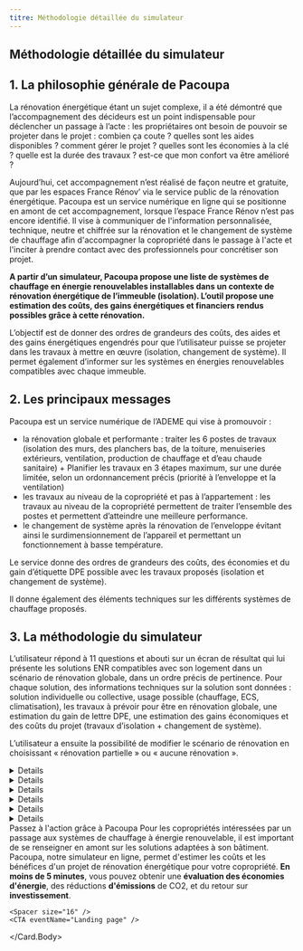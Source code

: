 ```yaml
---
titre: Méthodologie détaillée du simulateur
---
```


## Méthodologie détaillée du simulateur

<Spacer size="16" />

## 1. La philosophie générale de Pacoupa 

La rénovation énergétique étant un sujet complexe, il a été démontré que l’accompagnement des décideurs est un point indispensable pour déclencher un passage à l’acte : les propriétaires ont besoin de pouvoir se projeter dans le projet : combien ça coute ? quelles sont les aides disponibles ? comment gérer le projet ? quelles sont les économies à la clé ? quelle est la durée des travaux ? est-ce que mon confort va être amélioré ? 

Aujourd’hui, cet accompagnement n’est réalisé de façon neutre et gratuite, que par les espaces France Rénov’ via le service public de la rénovation énergétique. 
Pacoupa est un service numérique en ligne qui se positionne en amont de cet accompagnement, lorsque l’espace France Rénov n’est pas encore identifié. Il vise à communiquer de l'information personnalisée, technique, neutre et chiffrée sur la rénovation et le changement de système de chauffage afin d'accompagner la copropriété dans le passage à l'acte et l'inciter à prendre contact avec des professionnels pour concrétiser son projet. 

**A partir d’un simulateur, Pacoupa propose une liste de systèmes de chauffage en énergie renouvelables installables dans un contexte de rénovation énergétique de l’immeuble (isolation). L’outil propose une estimation des coûts, des gains énergétiques et financiers rendus possibles grâce à cette rénovation.**

L’objectif est de donner des ordres de grandeurs des coûts, des aides et des gains énergétiques engendrés pour que l’utilisateur puisse se projeter dans les travaux à mettre en œuvre (isolation, changement de système). Il permet également d’informer sur les systèmes en énergies renouvelables compatibles avec chaque immeuble.

<Spacer size="32" />

## 2. Les principaux messages

Pacoupa est un service numérique de l’ADEME qui vise à promouvoir :

<Spacer size="8" />

-	la rénovation globale et performante : traiter les 6 postes de travaux (isolation des murs, des planchers bas, de la toiture, menuiseries extérieurs, ventilation, production de chauffage et d’eau chaude sanitaire) + Planifier les travaux en 3 étapes maximum, sur une durée limitée, selon un ordonnancement précis  (priorité à l’enveloppe et la ventilation)
-	les travaux au niveau de la copropriété et pas à l’appartement : les travaux au niveau de la copropriété permettent de traiter l’ensemble des postes et permettent d’atteindre une meilleure performance.
-	le changement de système après la rénovation de l’enveloppe évitant ainsi le surdimensionnement de l’appareil et permettant un fonctionnement à basse température.

<Spacer size="8" />

Le service donne des ordres de grandeurs des coûts, des économies et du gain d’étiquette DPE possible avec les travaux proposés (isolation et changement de système).

Il donne également des éléments techniques sur les différents systèmes de chauffage proposés.

<Spacer size="8" />

## 3. La méthodologie du simulateur

L’utilisateur répond à 11 questions et abouti sur un écran de résultat qui lui présente les solutions ENR compatibles avec son logement dans un scénario de rénovation globale, dans un ordre précis de pertinence.
Pour chaque solution, des informations techniques sur la solution sont données : solution individuelle ou collective, usage possible (chauffage, ECS, climatisation), les travaux à prévoir pour être en rénovation globale, une estimation du gain de lettre DPE, une estimation des gains économiques et des coûts du projet (travaux d’isolation + changement de système).

L’utilisateur a ensuite la possibilité de modifier le scénario de rénovation en choisissant « rénovation partielle » ou « aucune rénovation ».

<Spacer size="8" />

<Details>
  <Details.Question>**3.1 Les questions**</Details.Question>

  <Details.Answer>
    Les 11 questions proposées à l’utilisateur sont les suivantes :

    - **Son adresse**: permet de faire un appel à la BAN (base d’adresse nationale), au site FCU (https://france-chaleur-urbaine.beta.gouv.fr/) pour vérifier l’éligibilité à un réseau de chaleur et permet aussi de préciser les données climatiques de la région à laquelle le bâtiment appartient.
    - L’**année de construction, les travaux d’isolations déjà réalisés et le nombre de logements**: permet d’apprécier les caractéristiques géométriques et les performances énergétiques initiales de l’immeuble.
    - Les **espaces extérieurs commun**: permet de préconiser d’étudier une PAC géothermique ou une PAC aérothermique dès lors que des espaces extérieurs sont disponibles (cours, jardin, parking, toiture terrasse).
    - Les **espaces extérieurs privés** (balcons) : permet de préconiser d’étudier une PAC individuelle (air/eau ou air/air) avec unité extérieure.
    - Le **type de chauffage** (individuel ou collectif) : permet de préconiser des technologies du même type. Pour le moment, le passage d’un chauffage individuel à un chauffage collectif n’est pas traité. (Et inversement)
    - Le **type d’émetteur** (radiateur ou plancher chauffant) : permet de déterminer le régime de température d’eau.
    - L’**énergie de chauffage**: permet de réaliser les calculs sur les consommations et émissions initiales liées à la production de chauffage du bâtiment.
    - Le **type de production d’eau chaude sanitaire** (individuelle ou collective) : permet de préconiser des technologies du même type.
    - L’**énergie utilisée pour la production d’ECS**: permet de réaliser les calculs sur les consommations et émissions initiales liées à la production d’eau chaude sanitaire du bâtiment.
  </Details.Answer>
</Details>

<Spacer size="8" />

<Details>
  <Details.Question>**3.2 Le classement des solutions**</Details.Question>

  <Details.Answer>
    Il y a généralement plusieurs solutions de production d’eau chaude et de chauffage qui sont proposées.

    Les questions posées sont simples et peu nombreuses, l’objectif est d’alerter les utilisateurs sur le fait que des solutions ENR sont compatibles avec la configuration de leur immeuble. La faisabilité réelle, à la fois technique et économique seront à étudier plus finement dans la suite du projet de rénovation. Il est possible que des solutions préconisées ne soit finalement pas possibles pour des contraintes d’intégration (visuelle, encombrement, accès, règlementation …).

    Le service Pacoupa propose une hiérarchie dans les différents systèmes afin de calquer au mieux aux recommandations de l’ADEME.

    Seules les trois premières solutions du classement apparaissent avec un tag « meilleure solution » pour la première du classement. La visualisation de toutes les solutions nécessite une action (clic sur le bouton « autres solutions ») de la part de l’utilisateur.

    Les grands principes de la hiérarchisation sont les suivants :

    - lorsqu’un réseau de chaleur est disponible autour de l’immeuble, celui-ci apparait en « meilleure solution » (même si l’immeuble est en chauffage individuel)
    - lorsque l’immeuble est en chauffage et ECS collective et que l’utilisateur déclare des espaces extérieurs disponibles (jardin, cours ou parking), la PAC géothermique apparait en premier.
    - Des solutions ENR pour l’ECS seule (collective) peuvent être préconisées même si le chauffage est également collectif.
    - Les solutions sont ensuite classées par pertinence.
  </Details.Answer>  
</Details>

<Spacer size="8" />

<Details>
  <Details.Question>**3.3 Les calculs effectués : estimations**</Details.Question>

  <Details.Answer>
    L’ensemble des calculs proposés sont basés sur la méthode 3CL utilisée pour réaliser les DPE.
    L’ADEME a confié à Pouget Consultants l’élaboration des simulations qui couvrent toutes les configurations qui peuvent être obtenues à la suite du questionnaire. Au total, ce sont plus de 120 000 simulations qui ont été réalisées. 
    L’ensemble de ces hypothèses permettent d’aboutir à une estimation de la lettre DPE à l’état initial et des consommations de chauffage et d’eau chaude sanitaire de l’immeuble.

    La comparaison entre l’état initial et l’état final se fait en comparant 2 lignes de l’Excel contenant toutes les simulations.
    Les coûts proposés dans l’outil comprennent à la fois les coûts des travaux proposés pour atteindre le scénario de travaux visé (global / partiel / aucun) et le coût du changement de système de chauffage.
  </Details.Answer>
</Details>

<Spacer size="8" />

<Details>
  <Details.Question>3.3.1 Évaluation énérgétique</Details.Question>

  <Details.Answer>
    Les immeubles sont classés par typologies, en fonction de leur année de construction et de leur nombre de logement. Au total, ce sont 21 typologies qui sont étudiées. Pour chacune des typologies, des hypothèses géométriques et énergétiques sont établies, à savoir :

    - La surface habitable totale du logement (m²shab) ;
    - La compacité du bâtiment (Surface de murs / m²shab, Surface de toiture / m²shab, Surface de menuiseries / m²shab, Surface de plancher bas / m²shab, hauteur sous plafond) ;
    - Les performances thermiques des parois et des menuiseries dans leur état initial.

    Pour chacune des typologies, des hypothèses sur les systèmes de production de chauffage & ECS sont établies, à savoir :

    - Age du système de production (« \> 10 ans » ; « \< 10 ans ») ;
    - Type de système de production (« chaudière gaz basse température » ; « chaudière gaz à condensation » …) ;
    - Type d’émetteur (« Radiateur à eau basse température » ; « Radiateur à eau haute température » ; « convecteurs électriques ») ;
    - Isolation des réseaux de distribution d’eau chaude sanitaire (« réseaux non isolés » ; « réseaux isolés ») ;
    - Type de régulation terminale (« Sans » ; « Robinet thermostatique »).

    Les conditions environnementales (température extérieure, degrés-heures…) dans lequel se trouve l’immeuble dépendent de sa situation géographique. La France compte 3 zones climatiques : H1, H2 et H3. Comme ces trois zones sont étendues, des variations de climat peuvent y être observées. Ainsi, les zones climatiques sont sous-divisées en zone thermique. 8 au total. Pour simplifier les calculs, une zone thermique par zone climatique est étudiée ; H1a (Nord de la France), H2b (Centre -Ouest) et H3 (Sud).

    Pour simplifier les calculs aussi, tous les systèmes étudiés (61 au total) sont regroupés dans des « familles de solution » (7 au total). Il existe des familles de « solutions hybrides » (3) ou des familles « solutions 100% thermodynamique » (3). Deux systèmes qui appartiennent à la même famille ont les mêmes usages (chauffage seulement, ecs seulement, chauffage et ecs). La configuration le système existant n’est pas remplacé représente aussi une famille (1).

    Les performances des PAC sont définies par leur SCOP qui dépend de leur type, du type d’émetteur, et de la zone climatique. Pour simplifier les calculs, un seul SCOP est considéré pour toutes les familles de solution. Il correspond au SCOP d’une PAC Air / Eau dont les émetteurs ont été installées ou rénovés après 2017. (SCOP = 2,8 en zone H1a et H2b ; SCOP = 3,3 en zone H3).

    Enfin, chaque famille de solution est étudiée à travers trois scénarios d’isolation de l’enveloppe :

    - Scénario « INIT » : Aucun geste d’isolation
    - Scénario « PART » : 2 gestes d’isolations (ne comprenant pas les murs extérieurs) + Ventilation
    - Scénario « GLOB » : Tous les gestes d’isolations possibles (murs, menuiseries, plancher haut & bas) + Ventilation

    Attention, si certaines parois ont déjà été isolées il y a moins de 15 ans, elles ne sont pas prises en compte dans les scénarios d’isolations. Aussi les typologies récentes (année de construction « après 2000 ») ne font pas l’objet de scénario d’isolation puisque leurs parois sont déjà performantes.

    L’ensemble de ces hypothèses permettent d’aboutir à une estimation de l’étiquette DPE de l’immeuble avant et après travaux, ainsi que les consommations en énergie primaire et les émissions de gaz à effet de serre associés.
  </Details.Answer>
</Details>

<Spacer size="8" />

<Details>
  <Details.Question>3.3.2 Évaluation économique</Details.Question>
  
  <Details.Answer>
    A chaque simulation est associée un coût d’investissement, qui se divise en deux parties ;

    - Coût d’investissement lié à la rénovation de l’enveloppe : Les coûts sont obtenus en multipliant le coût de réhabilitation d’une paroi (en € HT/m²) par la surface de la paroi (m²)
    - Coût d’investissement lié à la mise en place de système : Les coûts sont obtenus en sommant :
        - Les coûts liés à la génération : Il dépend du niveau d’isolation de l’immeuble et du système à installer
        - Les coûts liés à la distribution : Il dépend du type de production de chauffage et ECS
        - Les coûts liés à l’émission : Il dépend du type d’émetteur avant travaux

    Les coûts liés à la maintenance, à la l’abonnement et à la facture énergétique sont aussi calculés.
  </Details.Answer>
</Details>

<Spacer size="8" />

<Details>
  <Details.Question>3.3.3 Aides financières</Details.Question>
  
  <Details.Answer>
    Les aides financières liées au dispositif MaPrimeRénov’ Copropriété sont calculées. Pour simplifier la prise en compte des travaux réalisés « à l’échelle du logement » dans MPR Copro, ils sont considérés comme des « travaux privatifs d’intérêt collectifs. ».

    Le Coup de pouce « Rénovation performante de bâtiment résidentiel collectif » n’est pas étudié. Idem pour le « Fonds Chaleur ».
  </Details.Answer>
</Details>

<Spacer size="32" />

<Card fullWidth>
  <Card.Title>Passez à l'action grâce à Pacoupa</Card.Title>
  <Card.Body>
    Pour les copropriétés intéressées par un passage aux systèmes de chauffage à énergie renouvelable, il est important de se renseigner en amont sur les solutions adaptées à son bâtiment.
    Pacoupa, notre simulateur en ligne, permet d'estimer les coûts et les bénéfices d'un projet de rénovation énergétique pour votre copropriété. <b>En moins de 5 minutes</b>, vous pouvez obtenir une <b>évaluation des économies d'énergie</b>, des réductions <b>d'émissions</b> de CO2, et du retour sur <b>investissement</b>.
    
    <Spacer size="16" />
    <CTA eventName="Landing page" />

  </Card.Body>
</Card>